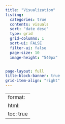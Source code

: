 ```yaml
---
title: "Visualization"
listing:
  categories: true
  contents: visuals
  sort: "date desc"
  type: grid
  grid-columns: 1
  sort-ui: FALSE
  filter-ui: false
  page-size: 10
  image-height: "540px"


page-layout: full
title-block-banner: true
grid-item-align: "right"
---
```


---
format:
  html:
    toc: true
---
